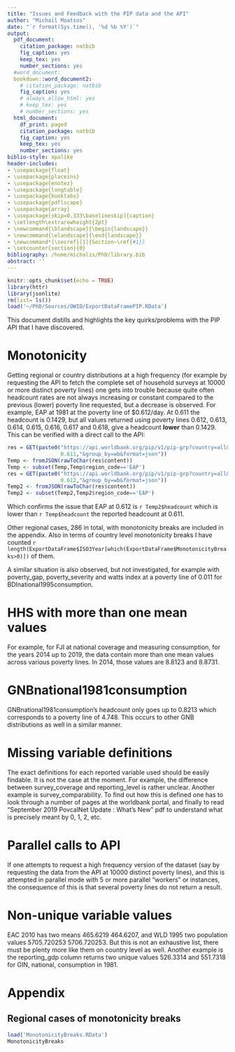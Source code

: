 ```yaml
---
title: "Issues and Feedback with the PIP data and the API"
author: "Michail Moatsos"
date: "`r format(Sys.time(), '%d %b %Y')`"
output:
  pdf_document:
    citation_package: natbib
    fig_caption: yes
    keep_tex: yes
    number_sections: yes
  #word_document:
  bookdown::word_document2:
    # citation_package: natbib
    fig_caption: yes
    # always_allow_html: yes
    # keep_tex: yes
    # number_sections: yes
  html_document:
    df_print: paged
    citation_package: natbib
    fig_caption: yes
    keep_tex: yes
    number_sections: yes
biblio-style: apalike
header-includes:
- \usepackage{float}
- \usepackage{placeins}
- \usepackage{enotez}
- \usepackage{longtable}
- \usepackage{booktabs}
- \usepackage{pdflscape}
- \usepackage{array}
- \usepackage[skip=0.333\baselineskip]{caption}
- \setlength\extrarowheight{2pt}
- \newcommand{\blandscape}{\begin{landscape}}
- \newcommand{\elandscape}{\end{landscape}}
- \newcommand*{\secref}[1]{Section~\ref{#1}}
- \setcounter{section}{0}
bibliography: /home/michalis/PhD/library.bib
abstract: ''
---
```


```r
knitr::opts_chunk$set(echo = TRUE)
library(httr)
library(jsonlite)
rm(list= ls())
load('~/PhD/Sources/OWID/ExportDataFramePIP.RData')
```

This document distills and highlights the key quirks/problems with the PIP API that I have discovered.

# Monotonicity

Getting regional or country distributions at a high frequency (for example by requesting the API to fetch the complete set of household surveys at 10000 or more distinct poverty lines) one gets into trouble because quite often headcount rates are not always increasing or constant compared to the previous (lower) poverty line requested, but a decrease is observed. For example, EAP at 1981 at the poverty line of $0.612/day. At 0.611 the headcount is 0.1429, but all values returned using poverty lines 0.612, 0.613, 0.614, 0.615, 0.616, 0.617 and 0.618, give a headcount **lower** than 0.1429. This can be verified with a direct call to the API:

```r

res = GET(paste0("https://api.worldbank.org/pip/v1/pip-grp?country=all&year=1981&povline=",
                 0.611,"&group_by=wb&format=json"))
Temp <- fromJSON(rawToChar(res$content))
Temp <- subset(Temp,Temp$region_code=='EAP')
res = GET(paste0("https://api.worldbank.org/pip/v1/pip-grp?country=all&year=1981&povline=",
                 0.612,"&group_by=wb&format=json"))
Temp2 <- fromJSON(rawToChar(res$content))
Temp2 <- subset(Temp2,Temp2$region_code=='EAP')

```

Which confirms the issue that EAP at 0.612 is `r Temp2$headcount` which is lower than `r Temp$headcount` the reported headcount at 0.611.

Other regional cases, 286 in total, with monotonicity breaks are included in the appendix. Also in terms of country level monotonicity breaks I have counted `r length(ExportDataFrame$ISO3Year[which(ExportDataFrame$MonotonicityBreaks>0)])` of them.

A similar situation is also observed, but not investigated, for example with poverty_gap, poverty_severity and watts index at a poverty line of 0.011 for BDInational1995consumption.

# HHS with more than one mean values 

For example, for FJI at national coverage and measuring consumption, for the years 2014 up to 2019, the data contain more than one mean values across various poverty lines. In 2014, those values are 8.8123 and 8.8731.

# GNBnational1981consumption

GNBnational1981consumption's headcount only goes up to 0.8213 which corresponds to a poverty line of 4.748. This occurs to other GNB distributions as well in a similar manner.

# Missing variable definitions

The exact definitions for each reported variable used should be easily findable. It is not the case at the moment. For example, the difference between survey_coverage and reporting_level is rather unclear. Another example is survey_comparability. To find out how this is defined one has to look through a number of pages at the worldbank portal, and finally to read "September 2019 PovcalNet Update : What's New" pdf to understand what is precisely meant by 0, 1, 2, etc.

# Parallel calls to API

If one attempts to request a high frequency version of the dataset (say by requesting the data from the API at 10000 distinct poverty lines), and this is attempted in parallel mode with 5 or more parallel "workers" or instances, the consequence of this is that several poverty lines do not return a result.

# Non-unique variable values 

EAC 2010 has two means 465.6219 464.6207, and WLD 1995 two population values 5705.720253 5706.720253. But this is not an exhaustive list, there must be plenty more like them on country level as well. Another example is the reporting_gdp column returns two unique values 526.3314 and 551.7318 for GIN, national, consumption in 1981.

# Appendix

## Regional cases of monotonicity breaks

```r

load('MonotonicityBreaks.RData')
MonotonicityBreaks

```
